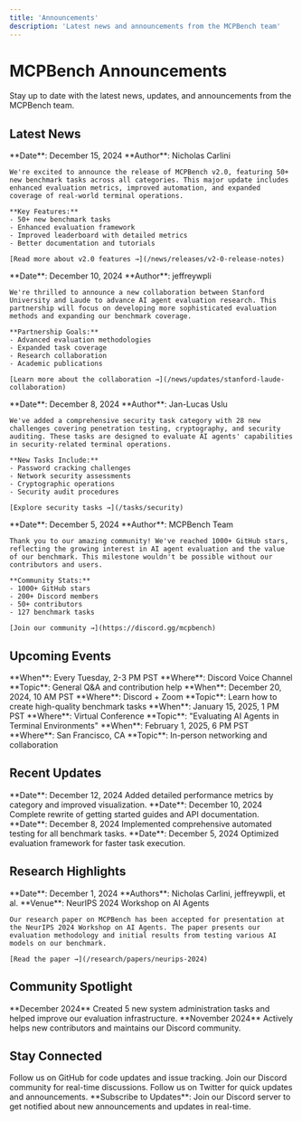 ```yaml
---
title: 'Announcements'
description: 'Latest news and announcements from the MCPBench team'
---
```


# MCPBench Announcements

Stay up to date with the latest news, updates, and announcements from the MCPBench team.

## Latest News

<CardGroup cols={1}>
  <Card title="MCPBench v2.0 Released - Major Update with 50+ New Tasks" icon="star">
    **Date**: December 15, 2024  
    **Author**: Nicholas Carlini  
    
    We're excited to announce the release of MCPBench v2.0, featuring 50+ new benchmark tasks across all categories. This major update includes enhanced evaluation metrics, improved automation, and expanded coverage of real-world terminal operations.
    
    **Key Features:**
    - 50+ new benchmark tasks
    - Enhanced evaluation framework
    - Improved leaderboard with detailed metrics
    - Better documentation and tutorials
    
    [Read more about v2.0 features →](/news/releases/v2-0-release-notes)
  </Card>
  
  <Card title="Stanford x Laude Collaboration Announced" icon="handshake">
    **Date**: December 10, 2024  
    **Author**: jeffreywpli  
    
    We're thrilled to announce a new collaboration between Stanford University and Laude to advance AI agent evaluation research. This partnership will focus on developing more sophisticated evaluation methods and expanding our benchmark coverage.
    
    **Partnership Goals:**
    - Advanced evaluation methodologies
    - Expanded task coverage
    - Research collaboration
    - Academic publications
    
    [Learn more about the collaboration →](/news/updates/stanford-laude-collaboration)
  </Card>
  
  <Card title="New Security Task Category Added" icon="shield">
    **Date**: December 8, 2024  
    **Author**: Jan-Lucas Uslu  
    
    We've added a comprehensive security task category with 28 new challenges covering penetration testing, cryptography, and security auditing. These tasks are designed to evaluate AI agents' capabilities in security-related terminal operations.
    
    **New Tasks Include:**
    - Password cracking challenges
    - Network security assessments
    - Cryptographic operations
    - Security audit procedures
    
    [Explore security tasks →](/tasks/security)
  </Card>
  
  <Card title="Community Milestone: 1000+ GitHub Stars" icon="github">
    **Date**: December 5, 2024  
    **Author**: MCPBench Team  
    
    Thank you to our amazing community! We've reached 1000+ GitHub stars, reflecting the growing interest in AI agent evaluation and the value of our benchmark. This milestone wouldn't be possible without our contributors and users.
    
    **Community Stats:**
    - 1000+ GitHub stars
    - 200+ Discord members
    - 50+ contributors
    - 127 benchmark tasks
    
    [Join our community →](https://discord.gg/mcpbench)
  </Card>
</CardGroup>

## Upcoming Events

<CardGroup cols={2}>
  <Card title="Weekly Office Hours" icon="calendar">
    **When**: Every Tuesday, 2-3 PM PST  
    **Where**: Discord Voice Channel  
    **Topic**: General Q&A and contribution help
  </Card>
  <Card title="Task Creation Workshop" icon="users">
    **When**: December 20, 2024, 10 AM PST  
    **Where**: Discord + Zoom  
    **Topic**: Learn how to create high-quality benchmark tasks
  </Card>
  <Card title="Research Paper Presentation" icon="presentation">
    **When**: January 15, 2025, 1 PM PST  
    **Where**: Virtual Conference  
    **Topic**: "Evaluating AI Agents in Terminal Environments"
  </Card>
  <Card title="Community Meetup" icon="coffee">
    **When**: February 1, 2025, 6 PM PST  
    **Where**: San Francisco, CA  
    **Topic**: In-person networking and collaboration
  </Card>
</CardGroup>

## Recent Updates

<CardGroup cols={2}>
  <Card title="Leaderboard Enhancement" icon="trophy">
    **Date**: December 12, 2024  
    Added detailed performance metrics by category and improved visualization.
  </Card>
  <Card title="Documentation Overhaul" icon="book">
    **Date**: December 10, 2024  
    Complete rewrite of getting started guides and API documentation.
  </Card>
  <Card title="Automated Testing" icon="check-circle">
    **Date**: December 8, 2024  
    Implemented comprehensive automated testing for all benchmark tasks.
  </Card>
  <Card title="Performance Improvements" icon="zap">
    **Date**: December 5, 2024  
    Optimized evaluation framework for faster task execution.
  </Card>
</CardGroup>

## Research Highlights

<CardGroup cols={1}>
  <Card title="Paper Accepted: 'Benchmarking AI Agents in Terminal Environments'" icon="book">
    **Date**: December 1, 2024  
    **Authors**: Nicholas Carlini, jeffreywpli, et al.  
    **Venue**: NeurIPS 2024 Workshop on AI Agents  
    
    Our research paper on MCPBench has been accepted for presentation at the NeurIPS 2024 Workshop on AI Agents. The paper presents our evaluation methodology and initial results from testing various AI models on our benchmark.
    
    [Read the paper →](/research/papers/neurips-2024)
  </Card>
</CardGroup>

## Community Spotlight

<CardGroup cols={2}>
  <Card title="Contributor of the Month: Alex Chen" icon="award">
    **December 2024**  
    Created 5 new system administration tasks and helped improve our evaluation infrastructure.
  </Card>
  <Card title="Community Champion: Maria Rodriguez" icon="star">
    **November 2024**  
    Actively helps new contributors and maintains our Discord community.
  </Card>
</CardGroup>

## Stay Connected

<CardGroup cols={3}>
  <Card title="GitHub" icon="github" href="https://github.com/mcpbench">
    Follow us on GitHub for code updates and issue tracking.
  </Card>
  <Card title="Discord" icon="message-circle" href="https://discord.gg/mcpbench">
    Join our Discord community for real-time discussions.
  </Card>
  <Card title="Twitter" icon="twitter" href="https://twitter.com/mcpbench">
    Follow us on Twitter for quick updates and announcements.
  </Card>
</CardGroup>

<Info>
  **Subscribe to Updates**: Join our Discord server to get notified about new announcements and updates in real-time.
</Info>
